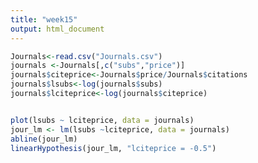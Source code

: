 ```yaml
---
title: "week15"
output: html_document
---
```


```r
 
Journals<-read.csv("Journals.csv")
journals <-Journals[,c("subs","price")]
journals$citeprice<-Journals$price/Journals$citations
journals$lsubs<-log(journals$subs)
journals$lciteprice<-log(journals$citeprice)


plot(lsubs ~ lciteprice, data = journals)
jour_lm <- lm(lsubs ~lciteprice, data = journals)
abline(jour_lm)
linearHypothesis(jour_lm, "lciteprice = -0.5")
```
 

